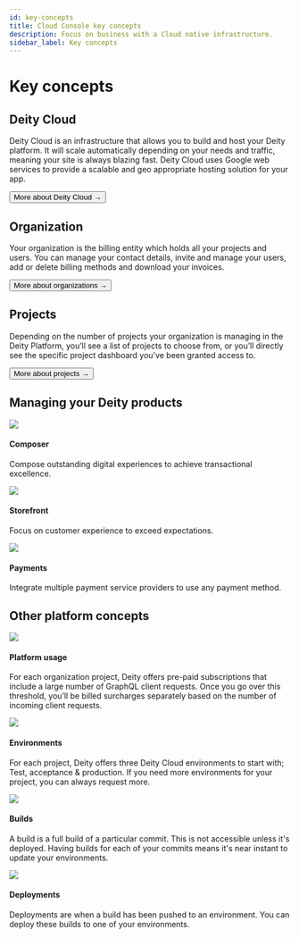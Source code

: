 ```yaml
---
id: key-concepts
title: Cloud Console key concepts
description: Focus on business with a Cloud native infrastructure.
sidebar_label: Key concepts
---
```



# Key concepts

## Deity Cloud

Deity Cloud is an infrastructure that allows you to build and host your Deity platform. It will scale automatically depending on your needs and traffic, meaning your site is always blazing fast. Deity Cloud uses Google web services to provide a scalable and geo appropriate hosting solution for your app.

<Button variant="outlined" size="medium" href="/docs/console/cloud/about">
  More about Deity Cloud →
</Button>

## Organization

Your organization is the billing entity which holds all your projects and users. You can manage your contact details, invite and manage your users, add or delete billing methods and download your invoices.

<Button variant="outlined" size="medium" href="/docs/console/organization">
  More about organizations →
</Button>

## Projects

Depending on the number of projects your organization is managing in the Deity Platform, you’ll see a list of projects to choose from, or you’ll directly see the specific project dashboard you’ve been granted access to.

<Button variant="outlined" size="medium" href="/docs/console/organization/projects">
  More about projects →
</Button>

<div className="mb80"></div>

## Managing your Deity products

<div className="flex mb100 brighten">
  <Card to="/console/composer">
    <img src="/img/icons/ticker.svg" />
    <h4>Composer</h4>
    <p>Compose outstanding digital experiences to achieve transactional excellence.</p>
  </Card>
  <Card to="/console/storefront">
    <img src="/img/icons/shop.svg" />
    <h4>Storefront</h4>
    <p>Focus on customer experience to exceed expectations.</p>
  </Card>
  <Card to="/console/payments">
    <img src="/img/icons/coins.svg" />
    <h4>Payments</h4>
    <p>Integrate multiple payment service providers to use any payment method.</p>
  </Card>
</div>

## Other platform concepts

<div className="flex brighten">
  <Card to="/console/organization/projects">
    <img src="/img/icons/activity.svg" />
    <h4>Platform usage</h4>
    <p>
      For each organization project, Deity offers pre-paid subscriptions that include a large number of GraphQL client
      requests. Once you go over this threshold, you’ll be billed surcharges separately based on the number of incoming
      client requests.
    </p>
  </Card>
  <Card to="/console/settings/environments">
    <img src="/img/icons/cloud.svg" />
    <h4>Environments</h4>
    <p>
      For each project, Deity offers three Deity Cloud environments to start with; Test, acceptance & production. If you
      need more environments for your project, you can always request more.
    </p>
  </Card>
</div>

<div className="flex mb80 brighten">
  <Card to="/console/builds-deployments/builds">
    <img src="/img/icons/cpu.svg" />
    <h4>Builds</h4>
    <p>
      A build is a full build of a particular commit. This is not accessible unless it's deployed. Having builds for
      each of your commits means it's near instant to update your environments.
    </p>
  </Card>
  <Card to="/console/builds-deployments/deployments">
    <img src="/img/icons/deployment.svg" />
    <h4>Deployments</h4>
    <p>
      Deployments are when a build has been pushed to an environment. You can deploy these builds to one of your
      environments.
    </p>
  </Card>
</div>
